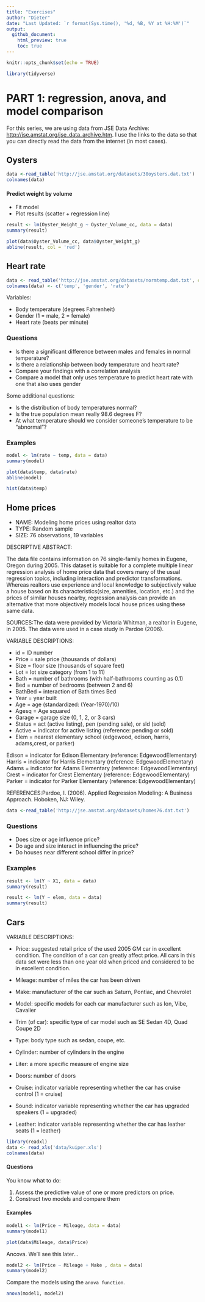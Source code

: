 ```yaml
---
title: "Exercises"
author: "Dieter"
date: "Last Updated: `r format(Sys.time(), '%d, %B, %Y at %H:%M')`"
output:
  github_document:
    html_preview: true
    toc: true
---
```


```r
knitr::opts_chunk$set(echo = TRUE)
```

```r
library(tidyverse)
```

# PART 1: regression, anova, and model comparison

For this series, we are using data from JSE Data Archive: <http://jse.amstat.org/jse_data_archive.htm>. I use the links to the data so that you can directly read the data from the internet (in most cases).

## Oysters

```r
data <-read_table('http://jse.amstat.org/datasets/30oysters.dat.txt')
colnames(data)
```

#### Predict weight by volume

-   Fit model
-   Plot results (scatter + regression line)

```r
result <- lm(Oyster_Weight_g ~ Oyster_Volume_cc, data = data)
summary(result)
```

```r
plot(data$Oyster_Volume_cc, data$Oyster_Weight_g)
abline(result, col = 'red')
```

## Heart rate

```r
data <- read_table('http://jse.amstat.org/datasets/normtemp.dat.txt', col_names = FALSE)
colnames(data) <- c('temp', 'gender', 'rate')
```

Variables:

-   Body temperature (degrees Fahrenheit)
-   Gender (1 = male, 2 = female)
-   Heart rate (beats per minute)

### Questions

-   Is there a significant difference between males and females in normal temperature?
-   Is there a relationship between body temperature and heart rate?
-   Compare your findings with a correlation analysis
-   Compare a model that only uses temperature to predict heart rate with one that also uses gender

Some additional questions:

-   Is the distribution of body temperatures normal?
-   Is the true population mean really 98.6 degrees F?
-   At what temperature should we consider someone's temperature to be "abnormal"?

### Examples

```r
model <- lm(rate ~ temp, data = data)
summary(model)
```

```r
plot(data$temp, data$rate)
abline(model)
```

```r
hist(data$temp)
```

## Home prices

-   NAME: Modeling home prices using realtor data
-   TYPE: Random sample
-   SIZE: 76 observations, 19 variables

DESCRIPTIVE ABSTRACT:

The data file contains information on 76 single-family homes in Eugene, Oregon during 2005. This dataset is suitable for a complete multiple linear regression analysis of home price data that covers many of the usual regression topics, including interaction and predictor transformations. Whereas realtors use experience and local knowledge to subjectively value a house based on its characteristics(size, amenities, location, etc.) and the prices of similar houses nearby, regression analysis can provide an alternative that more objectively models local house prices using these same data.

SOURCES:The data were provided by Victoria Whitman, a realtor in Eugene, in 2005. The data were used in a case study in Pardoe (2006).

VARIABLE DESCRIPTIONS:

-   id = ID number
-   Price = sale price (thousands of dollars)
-   Size = floor size (thousands of square feet)
-   Lot = lot size category (from 1 to 11)
-   Bath = number of bathrooms (with half-bathrooms counting as 0.1)
-   Bed = number of bedrooms (between 2 and 6)
-   BathBed = interaction of Bath times Bed
-   Year = year built
-   Age = age (standardized: (Year-1970)/10)
-   Agesq = Age squared
-   Garage = garage size (0, 1, 2, or 3 cars)
-   Status = act (active listing), pen (pending sale), or sld (sold)
-   Active = indicator for active listing (reference: pending or sold)
-   Elem = nearest elementary school (edgewood, edison, harris, adams,crest, or parker)

Edison = indicator for Edison Elementary (reference: EdgewoodElementary) Harris = indicator for Harris Elementary (reference: EdgewoodElementary) Adams = indicator for Adams Elementary (reference: EdgewoodElementary) Crest = indicator for Crest Elementary (reference: EdgewoodElementary) Parker = indicator for Parker Elementary (reference: EdgewoodElementary)

REFERENCES:Pardoe, I. (2006). Applied Regression Modeling: A Business Approach. Hoboken, NJ: Wiley.

```r
data <-read_table('http://jse.amstat.org/datasets/homes76.dat.txt')
```


### Questions

-   Does size or age influence price?
-   Do age and size interact in influencing the price?
-   Do houses near different school differ in price?

### Examples

```r
result <- lm(Y ~ X1, data = data)
summary(result)
```

```r
result <- lm(Y ~ elem, data = data)
summary(result)
```

## Cars

VARIABLE DESCRIPTIONS:

-   Price: suggested retail price of the used 2005 GM car in excellent condition. The condition of a car can greatly affect price. All cars in this data set were less than one year old when priced and considered to be in excellent condition.

-   Mileage: number of miles the car has been driven

-   Make: manufacturer of the car such as Saturn, Pontiac, and Chevrolet

-   Model: specific models for each car manufacturer such as Ion, Vibe, Cavalier

-   Trim (of car): specific type of car model such as SE Sedan 4D, Quad Coupe 2D

-   Type: body type such as sedan, coupe, etc.

-   Cylinder: number of cylinders in the engine\

-   Liter: a more specific measure of engine size

-   Doors: number of doors

-   Cruise: indicator variable representing whether the car has cruise control (1 = cruise)

-   Sound: indicator variable representing whether the car has upgraded speakers (1 = upgraded)

-   Leather: indicator variable representing whether the car has leather seats (1 = leather)

```r
library(readxl)
data <- read_xls('data/kuiper.xls')
colnames(data)
```

#### Questions

You know what to do:

1)  Assess the predictive value of one or more predictors on price.
2)  Construct two models and compare them

#### Examples

```r
model1 <- lm(Price ~ Mileage, data = data)
summary(model1)
```

```r
plot(data$Mileage, data$Price)
```

Ancova. We'll see this later...

```r
model2 <- lm(Price ~ Mileage + Make , data = data)
summary(model2)
```

Compare the models using the `anova function`.

```r
anova(model1, model2)
```
